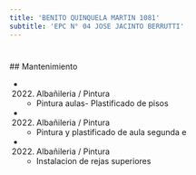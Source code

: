 ```yaml
---
title: 'BENITO QUINQUELA MARTIN 1081'
subtitle: 'EPC N° 04 JOSE JACINTO BERRUTTI'
---
```


#


 ## Mantenimiento

*  (2022) Albañileria / Pintura 
    + Pintura aulas- Plastificado de pisos

*  (2022) Albañileria / Pintura 
    + Pintura y plastificado de aula segunda e

*  (2022) Albañileria / Pintura 
    + Instalacion de rejas superiores



